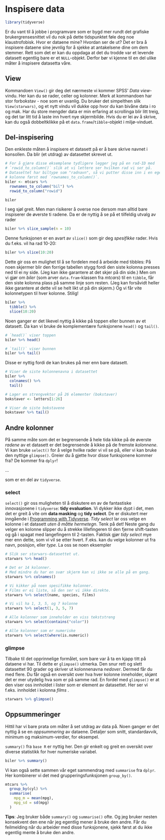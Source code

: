 # Inspisere data

```r
library(tidyverse)
```


Er du vant til å jobbe i programvare som er bygd mer rundt det grafiske brukergrensesnittet vil du nok på dette tidspunktet føle deg noe klaustrofobisk. Hvor er dataene mine? Hvordan ser de ut? Det er bra å inspisere dataene sine jevnlig for å sjekke at antakelsene dine om dem stemmer. Rett som det er kan du oppdaga at det du trodde var et levende datasett egentlig bare er et `NULL`-objekt. Derfor bør vi kjenne til en del ulike måter å inspisere datasetta våre.

## View

Kommandoen `View()` gir deg det nærmeste vi kommer SPSS' *Data view*-vindu. Her kan du se rader, celler og kolonner. Merk at kommandoen har stor forbokstav - noe som er uvanlig. Du bruker det simpelthen slik `View(starwars)`, og et nytt vindu vil dukke opp hvor du kan bivåne data i ro og mak. Har du store mengder data er min erfaring at scrollinga blir litt treig, og det tar litt tid å laste inn hvert nye skjermbilde. Hvis du er lei av å skrive, kan du også dobbeltklikke på et `data.frame`/`tibble`-objekt i miljø-vinduet.

## Del-inspisering

Den enkleste måten å inspisere et datasett på er å bare skrive navnet i konsollen. Da blir (et utdrag) av datasettet skrevet ut.

```r
# For å gjøre disse eksemplene tydligere legger jeg på en rad-ID med 
# `rowid_to_column()` slik at vi lettere ser hvilken rad vi ser på.
# Datasettet har biltype som "radnavn", så vi putter disse inn i en egen
# kolonne først med `rownames_to_column()`.
biler <- mtcars %>% 
  rownames_to_column("bil") %>% 
  rowid_to_column("rowid")

biler
```

I seg sjøl greit. Men man risikerer å overse noe dersom man alltid bare inspiserer de øverste ti radene. Da er de nyttig å se på et tilfeldig utvalg av rader

```r
biler %>% slice_sample(n = 10)
```

Denne funksjonen er en avart av `slice()` som gir deg *spesifikke* rader. Hvis du f.eks. vil ha rad 10-20:

```r
biler %>% slice(10:20)
```

Dette gir oss en mulighet til å se fordelen med å arbeide med tibbles: På noen skjermer blir den forrige tabellen stygg fordi den siste kolonna presses ned til ei ny side. (Jeg kan ikke garantere at det skjer på din side.) Men om vi gjør om *biler* (som arver `data.fram`-klassen fra *mtcars*) til en `tibble`, får den siste kolonna plass på samme linje som resten. (Jeg kan forsåvidt heller ikke garantere at dette vil se helt likt ut på din skjerm.) Og vi får vite kolonnetypen til hver kolonne. Stilig! 

```r
biler %>% 
  tibble() %>% 
  slice(10:20)
```

Noen ganger er det likevel nyttig å kikke på toppen eller bunnen av et datasett. Da kan vi bruke de komplementære funksjonene `head()` og `tail()`.

```r
# `head()` viser toppen
biler %>% head()

# `tail()` viser bunnen
biler %>% tail()
```

Disse er nyttig fordi de kan brukes på mer enn bare datasett.

```r
# Viser de siste kolonnenavna i datasettet
biler %>% 
  colnames() %>% 
  tail()

# Lager en strengvektor på 26 elementer (bokstaver)
bokstaver <- letters[1:26]

# Viser de siste bokstavene
bokstaver %>% tail()
```

## Andre kolonner

På samme måte som det er begrensende å hele tida kikke på de øverste *radene* av et datasett er det begrensende å kikke på de fremste *kolonnene*. Vi kan bruke `select()` for å velge hvilke rader vi vil se på, eller vi kan bruke den nyttige `glimpse()`. Greier du å gjette hvor disse funksjonene kommer fra? De kommer fra `dplyr`!

...

som er en del av `tidyverse`.

### select {#sec-select}

`select()` gir oss muligheten til å diskutere en av de fantastiske innovasjonene i `tidyverse`: **tidy evaluation**. Vi dykker ikke dypt i det, men det er greit å vite om **data masking** og **tidy select**. De er diskutert mer inngående i [Programming with Tidyverse](https://dplyr.tidyverse.org/articles/programming.html). *Tidy select*  lar oss velge en kolonne i et datasett *uten å måtte hermetegn*. Tenk på det! Neste gang du velger en kolonne slipper du å strekke lillefingeren til den fjerne shift-tasten og gå i spagat med langefingern til 2-tasten. Faktisk gjør *tidy select*  mye mer enn dette, som vi vil se etter hvert. F.eks. kan du velge kolonner ut fra navn, posisjon, eller *type*. La oss se noen eksempler

```r
# Slik ser starwars-datasettet ut. 
starwars %>% head()

# Det er 14 kolonner. 
# Med mindre du har en svær skjerm kan vi ikke se alle på en gang.
starwars %>% colnames()

# Vi kikker på noen spesifikke kolonner. 
# Films er ei liste, så den ser vi ikke direkte.
starwars %>% select(name, species, films)

# Vi vil ha 1, 3, 5, og 7 kolonne
starwars %>% select(1, 3, 5, 7)

# Alle kolonner som inneholder en viss tekststreng
starwars %>% select(contains("color"))

# Alle kolonner som er numeriske
starwars %>% select(where(is.numeric))
```

### glimpse

Tilbake til det opprinnelige formålet, som bare var å ta en kjapp titt på dataene vi har. Til dette er `glimpse()` utmerka. Den snur rett og slett datasettet 90 grader og skriver ut kolonnenavna *nedover*. Dermed får du med flere. Du får også en oversikt over hva hver kolonne inneholder, skjønt det er mer utydelig hva som er på samme rad. En fordel med `glimpse()` er at den viser oss innholdet i lister som er element av datasettet. Her ser vi f.eks. innholdet i kolonna *films* .

```r
starwars %>% glimpse()
```
## Oppsummeringer {#sec-oppsummering}

Hittil har vi bare prata om måter å set utdrag av data på. Noen ganger er det nyttig å se en *oppsummering* av dataene. Detaljer som snitt, standardavvik, minimum og maksimum-verdier, for eksempel. 

`summary()` fra `base R` er nyttig her. Den gir enkelt og greit en oversikt over diverse statistikk for hver numeriske variabel.

```r
biler %>% summary()
```

Vi kan også sette sammen vår eget sammendrag med `summarise` fra `dplyr`. Her kombinerer vi det med grupperingsfunksjonen `group_by()`. 

```r
mtcars %>% 
  group_by(cyl) %>% 
  summarise(
    mpg_m = mean(mpg),
    mpg_sd = sd(mpg)
  )
```

**Tips**: Jeg bruker både `summary()` og `summarise()` ofte. Og jeg bruker nesten konsekvent den ene når jeg egentlig mener å bruke den andre. Får du feilmelding når du arbeider med disse funksjonene, sjekk først at du ikke egentlig mente å bruke den andre.